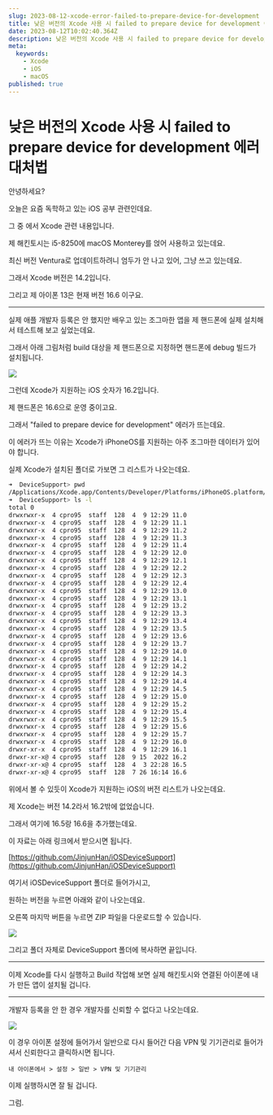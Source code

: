 ```yaml
---
slug: 2023-08-12-xcode-error-failed-to-prepare-device-for-development
title: 낮은 버전의 Xcode 사용 시 failed to prepare device for development 에러 대처법
date: 2023-08-12T10:02:40.364Z
description: 낮은 버전의 Xcode 사용 시 failed to prepare device for development 에러 대처법
meta:
  keywords:
    - Xcode
    - iOS
    - macOS
published: true
---
```


# 낮은 버전의 Xcode 사용 시 failed to prepare device for development 에러 대처법

안녕하세요?

오늘은 요즘 독학하고 있는 iOS 공부 관련인데요.

그 중 에서 Xcode 관련 내용입니다.

제 해킨토시는 i5-8250에 macOS Monterey를 얹어 사용하고 있는데요.

최신 버전 Ventura로 업데이트하려니 엄두가 안 나고 있어, 그냥 쓰고 있는데요.

그래서 Xcode 버전은 14.2입니다.

그리고 제 아이폰 13은 현재 버전 16.6 이구요.

---

실제 애플 개발자 등록은 안 했지만 배우고 있는 조그마한 앱을 제 핸드폰에 실제 설치해서 테스트해 보고 싶었는데요.

그래서 아래 그림처럼 build 대상을 제 핸드폰으로 지정하면 핸드폰에 debug 빌드가 설치됩니다.

![](https://blogger.googleusercontent.com/img/a/AVvXsEieYaJ1jgH3lndIsCpiE0yh0iDz4puy1ZEfoM_sC-e1VBk23tABddfQlyteaBmuDGGsSKrxzHN6XepmE5-ubIZ_LMDccL_tCqOP7wsP4MgC2goaTrD0zZHV5hSzWTJtu4Sf0jHfxS2cgulh1yDYW1DxtXvt014wAEch_JRHDGASf59-sunwGgXLn8-PKQ0)

그런데 Xcode가 지원하는 iOS 숫자가 16.2입니다.

제 핸드폰은 16.6으로 운영 중이고요.

그래서 "failed to prepare device for development" 에러가 뜨는데요.

이 에러가 뜨는 이유는 Xcode가 iPhoneOS를 지원하는 아주 조그마한 데이터가 있어야 합니다.

실제 Xcode가 설치된 폴더로 가보면 그 리스트가 나오는데요.

```bash
➜  DeviceSupport> pwd
/Applications/Xcode.app/Contents/Developer/Platforms/iPhoneOS.platform/DeviceSupport
➜  DeviceSupport> ls -l
total 0
drwxrwxr-x  4 cpro95  staff  128  4  9 12:29 11.0
drwxrwxr-x  4 cpro95  staff  128  4  9 12:29 11.1
drwxrwxr-x  4 cpro95  staff  128  4  9 12:29 11.2
drwxrwxr-x  4 cpro95  staff  128  4  9 12:29 11.3
drwxrwxr-x  4 cpro95  staff  128  4  9 12:29 11.4
drwxrwxr-x  4 cpro95  staff  128  4  9 12:29 12.0
drwxrwxr-x  4 cpro95  staff  128  4  9 12:29 12.1
drwxrwxr-x  4 cpro95  staff  128  4  9 12:29 12.2
drwxrwxr-x  4 cpro95  staff  128  4  9 12:29 12.3
drwxrwxr-x  4 cpro95  staff  128  4  9 12:29 12.4
drwxrwxr-x  4 cpro95  staff  128  4  9 12:29 13.0
drwxrwxr-x  4 cpro95  staff  128  4  9 12:29 13.1
drwxrwxr-x  4 cpro95  staff  128  4  9 12:29 13.2
drwxrwxr-x  4 cpro95  staff  128  4  9 12:29 13.3
drwxrwxr-x  4 cpro95  staff  128  4  9 12:29 13.4
drwxrwxr-x  4 cpro95  staff  128  4  9 12:29 13.5
drwxrwxr-x  4 cpro95  staff  128  4  9 12:29 13.6
drwxrwxr-x  4 cpro95  staff  128  4  9 12:29 13.7
drwxrwxr-x  4 cpro95  staff  128  4  9 12:29 14.0
drwxrwxr-x  4 cpro95  staff  128  4  9 12:29 14.1
drwxrwxr-x  4 cpro95  staff  128  4  9 12:29 14.2
drwxrwxr-x  4 cpro95  staff  128  4  9 12:29 14.3
drwxrwxr-x  4 cpro95  staff  128  4  9 12:29 14.4
drwxrwxr-x  4 cpro95  staff  128  4  9 12:29 14.5
drwxrwxr-x  4 cpro95  staff  128  4  9 12:29 15.0
drwxrwxr-x  4 cpro95  staff  128  4  9 12:29 15.2
drwxrwxr-x  4 cpro95  staff  128  4  9 12:29 15.4
drwxrwxr-x  4 cpro95  staff  128  4  9 12:29 15.5
drwxrwxr-x  4 cpro95  staff  128  4  9 12:29 15.6
drwxrwxr-x  4 cpro95  staff  128  4  9 12:29 15.7
drwxrwxr-x  4 cpro95  staff  128  4  9 12:29 16.0
drwxr-xr-x  4 cpro95  staff  128  4  9 12:29 16.1
drwxr-xr-x@ 4 cpro95  staff  128  9 15  2022 16.2
drwxr-xr-x@ 4 cpro95  staff  128  4  3 22:28 16.5
drwxr-xr-x@ 4 cpro95  staff  128  7 26 16:14 16.6
```

위에서 볼 수 있듯이 Xcode가 지원하는 iOS의 버전 리스트가 나오는데요.

제 Xcode는 버전 14.2라서 16.2밖에 없었습니다.

그래서 여기에 16.5랑 16.6을 추가했는데요.

이 자료는 아래 링크에서 받으시면 됩니다.

[https://github.com/JinjunHan/iOSDeviceSupport](https://github.com/JinjunHan/iOSDeviceSupport)

여기서 iOSDeviceSupport 폴더로 들어가시고,

원하는 버전을 누르면 아래와 같이 나오는데요.

오른쪽 마지막 버튼을 누르면 ZIP 파일을 다운로드할 수 있습니다.

![](https://blogger.googleusercontent.com/img/a/AVvXsEgilIb4bgiXGEFVq24K0-bI2aRBPLnWTp4BcUgL-3iTAucL_pWKPidwGPc3cMvw672Wb-cSQr5Jv9ZHvlumop-soCSUAB-npBLWke3XGL08__z4biUmgzQFW7NPO1kxnZLCTs3oXIKrPz9JAauUdnU4hWqd9NVSSJKYgNvlUYBX_CHnICgv7QsrIQJ4rkc)

그리고 폴더 자체로 DeviceSupport 폴더에 복사하면 끝입니다.

---

이제 Xcode를 다시 실행하고 Build 작업해 보면 실제 해킨토시와 연결된 아이폰에 내가 만든 앱이 설치될 겁니다.

---

개발자 등록을 안 한 경우 개발자를 신뢰할 수 없다고 나오는데요.

![](https://blogger.googleusercontent.com/img/a/AVvXsEjlXWgYSZzS-OdtjYCgtjW5yO9Wtz1xywUtY7XlXHvenSGn2UZxCm1PKyn1UuySOeUBAaaQ8jSzkWXOeUQe9o4d-WrrDCi-JjjintuIHX5G_GL1bS_qOzyZpA0fk5DCCoNI3G-yZ7bsR635IklJMCyvV5mq-QTkS1kNnvwVKK2-1OknPybJzQIZwz_yOxQ)

이 경우 아이폰 설정에 들어가서 일반으로 다시 들어간 다음 VPN 및 기기관리로 들어가셔서 신뢰한다고 클릭하시면 됩니다.

`내 아이폰에서 > 설정 > 일반 > VPN 및 기기관리`

이제 실행하시면 잘 될 겁니다.

그럼.



